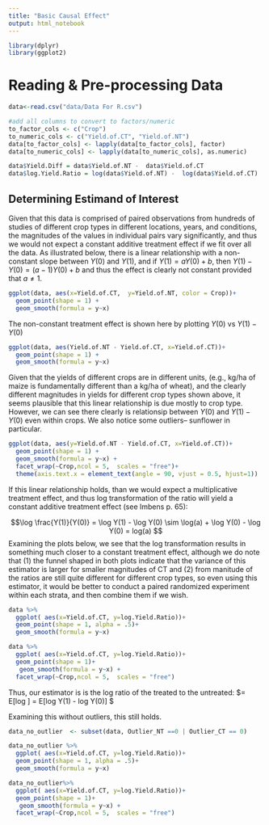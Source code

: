 ```yaml
---
title: "Basic Causal Effect"
output: html_notebook
---
```


```r
library(dplyr)
library(ggplot2)
```


# Reading & Pre-processing Data
```r
data<-read.csv("data/Data For R.csv")

#add all columns to convert to factors/numeric
to_factor_cols <- c("Crop")
to_numeric_cols <- c("Yield.of.CT", "Yield.of.NT")
data[to_factor_cols] <- lapply(data[to_factor_cols], factor)
data[to_numeric_cols] <- lapply(data[to_numeric_cols], as.numeric)
```

```r
data$Yield.Diff = data$Yield.of.NT -  data$Yield.of.CT
data$log.Yield.Ratio = log(data$Yield.of.NT) -  log(data$Yield.of.CT)
```


## Determining Estimand of Interest 

Given that this data is comprised of paired observations from hundreds of studies of different crop types in different locations, years, and conditions, the magnitudes of the values in individual pairs vary significantly, and thus we would not expect a constant additive treatment effect if we fit over all the data.
As illustrated below, there is a linear relationship with a non-constant slope between $Y(0)$ and $Y(1)$, and if $Y(1) = aY(0) + b$, then $Y(1) - Y(0)  = (a-1)Y(0) + b$ and thus the effect is clearly not constant provided that $a \neq 1$.

```r
ggplot(data, aes(x=Yield.of.CT,  y=Yield.of.NT, color = Crop))+
  geom_point(shape = 1) + 
  geom_smooth(formula = y~x)

```
The non-constant treatment effect is shown here by plotting $Y(0)$ vs $Y(1) - Y(0)$
```r
ggplot(data, aes(Yield.of.NT - Yield.of.CT, x=Yield.of.CT))+
  geom_point(shape = 1) +
  geom_smooth(formula = y~x)

```

Given that the yields of different crops are in different units, (e.g., kg/ha of maize is fundamentally different than a kg/ha of wheat), and the clearly different magnitudes in yields for different crop types shown above, it seems plausible that this linear relationship is due mostly to crop type. However, we can see there clearly is relationsip between $Y(0)$ and $Y(1) - Y(0)$ even within crops. We also notice some outliers-- sunflower in particular. 

```r
ggplot(data, aes(y=Yield.of.NT - Yield.of.CT, x=Yield.of.CT))+
  geom_point(shape = 1) +
  geom_smooth(formula = y~x) +
  facet_wrap(~Crop,ncol = 5,  scales = "free")+ 
  theme(axis.text.x = element_text(angle = 90, vjust = 0.5, hjust=1))
```

If this linear relationship holds, than we would expect a multiplicative treatment effect, and thus log transformation of the ratio will yield a constant additive treatment effect (see Imbens p. 65): 

$$\log \frac{Y(1)}{Y(0)} =  \log Y(1) - \log Y(0) \sim \log(a) + \log Y(0) - \log Y(0) = log(a) $$
Examining the plots below, we see that the log transformation results in something much closer to a constant treatment effect, although we do note that (1) the funnel shaped in both plots indicate that the variance of this estimator is larger for smaller magnitudes of CT and (2) from manitude of the ratios are still quite different for different crop types, so even using this estimator, it would be better to conduct a paired randomized experiment within each strata, and then combine them if we wish. 
```r

data %>%
  ggplot( aes(x=Yield.of.CT, y=log.Yield.Ratio))+
  geom_point(shape = 1, alpha = .5)+
  geom_smooth(formula = y~x)

data %>%
  ggplot( aes(x=Yield.of.CT, y=log.Yield.Ratio))+
  geom_point(shape = 1)+
   geom_smooth(formula = y~x) +
  facet_wrap(~Crop,ncol = 5,  scales = "free")
```
Thus, our estimator is is the log ratio of the treated to the untreated: $\tau = E[log \frac{Y(1)}{Y(0)}] = E[log Y(1) - log Y(0)]  $


Examining this without outliers, this still holds.


```r
data_no_outlier  <- subset(data, Outlier_NT ==0 | Outlier_CT == 0)
```

```r

data_no_outlier %>%
  ggplot( aes(x=Yield.of.CT, y=log.Yield.Ratio))+
  geom_point(shape = 1, alpha = .5)+
  geom_smooth(formula = y~x)

data_no_outlier%>%
  ggplot( aes(x=Yield.of.CT, y=log.Yield.Ratio))+
  geom_point(shape = 1)+
   geom_smooth(formula = y~x) +
  facet_wrap(~Crop,ncol = 5,  scales = "free")
```
